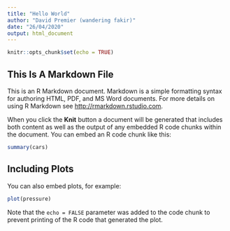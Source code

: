 ```yaml
---
title: "Hello World"
author: "David Premier (wandering fakir)"
date: "26/04/2020"
output: html_document
---
```


```r
knitr::opts_chunk$set(echo = TRUE)
```

## This Is A Markdown File 

This is an R Markdown document. Markdown is a simple formatting syntax for authoring HTML, PDF, and MS Word documents. For more details on using R Markdown see <http://rmarkdown.rstudio.com>.

When you click the **Knit** button a document will be generated that includes both content as well as the output of any embedded R code chunks within the document. You can embed an R code chunk like this:

```r
summary(cars)
```

## Including Plots

You can also embed plots, for example:

```r
plot(pressure)
```

Note that the `echo = FALSE` parameter was added to the code chunk to prevent printing of the R code that generated the plot.
